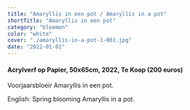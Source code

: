 ```yaml
---
title: "Amaryllis in een pot / Amaryllis in a pot"
shortTitle: "Amaryllis in een pot"
category: "bloemen"
color: "white"
cover: "./amaryllis-in-a-pot-1-001.jpg"
date: "2022-01-01"
---
```

    
#### Acrylverf op Papier, 50x65cm, 2022, Te Koop (200 euros)
Voorjaarsbloeir Amaryllis in een pot. 


English: Spring blooming Amaryllis in a pot.